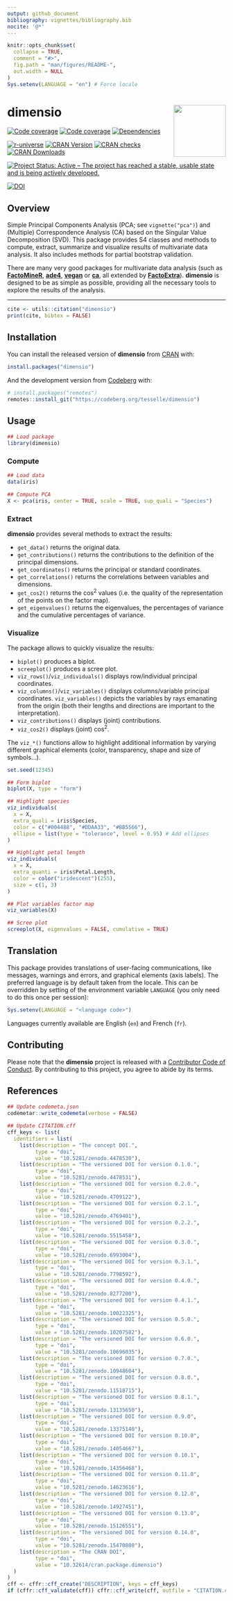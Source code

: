 ```yaml
---
output: github_document
bibliography: vignettes/bibliography.bib
nocite: '@*'
---
```


<!-- README.md is generated from README.Rmd. Please edit that file -->

```r
knitr::opts_chunk$set(
  collapse = TRUE,
  comment = "#>",
  fig.path = "man/figures/README-",
  out.width = NULL
)
Sys.setenv(LANGUAGE = "en") # Force locale
```

# dimensio <img width=120px src="man/figures/logo.png" align="right" />

<!-- badges: start -->
[![Code coverage](https://packages.tesselle.org/dimensio/coverage/badge.svg)](https://packages.tesselle.org/dimensio/coverage/){.pkgdown-devel}
[![Code coverage](https://packages.tesselle.org/dimensio/coverage/badge.svg)](https://packages.tesselle.org/dimensio/coverage/){.pkgdown-devel}
[![Dependencies](https://tinyverse.netlify.app/badge/dimensio)](https://cran.r-project.org/package=dimensio){.pkgdown-devel}

[![r-universe](https://tesselle.r-universe.dev/badges/dimensio)](https://tesselle.r-universe.dev/dimensio){.pkgdown-devel}
[![CRAN Version](https://www.r-pkg.org/badges/version/dimensio)](https://cran.r-project.org/package=dimensio){.pkgdown-release}
[![CRAN checks](https://badges.cranchecks.info/worst/dimensio.svg)](https://cran.r-project.org/web/checks/check_results_dimensio.html){.pkgdown-release}
[![CRAN Downloads](https://cranlogs.r-pkg.org/badges/dimensio)](https://cran.r-project.org/package=dimensio){.pkgdown-release}

[![Project Status: Active – The project has reached a stable, usable state and is being actively developed.](https://www.repostatus.org/badges/latest/active.svg)](https://www.repostatus.org/#active)

[![DOI](https://zenodo.org/badge/DOI/10.5281/zenodo.4478530.svg)](https://doi.org/10.5281/zenodo.4478530)
<!-- badges: end -->

## Overview

Simple Principal Components Analysis (PCA; see `vignette("pca")`) and (Multiple) Correspondence Analysis (CA) based on the Singular Value Decomposition (SVD). This package provides S4 classes and methods to compute, extract, summarize and visualize results of multivariate data analysis. It also includes methods for partial bootstrap validation.

There are many very good packages for multivariate data analysis (such as [**FactoMineR**](http://factominer.free.fr/), [**ade4**](https://pbil.univ-lyon1.fr/ade4/), [**vegan**](https://rpubs.com/brouwern/veganpca) or [**ca**](https://cran.r-project.org/package=ca), all extended by [**FactoExtra**](https://rpkgs.datanovia.com/factoextra/)). **dimensio** is designed to be as simple as possible, providing all the necessary tools to explore the results of the analysis.

---

```r
cite <- utils::citation("dimensio")
print(cite, bibtex = FALSE)
```

## Installation

You can install the released version of **dimensio** from [CRAN](https://CRAN.R-project.org) with:

```r
install.packages("dimensio")
```

And the development version from [Codeberg](https://codeberg.org/) with:

```r
# install.packages("remotes")
remotes::install_git("https://codeberg.org/tesselle/dimensio")
```

## Usage

```r
## Load package
library(dimensio)
```

### Compute

```r
## Load data
data(iris)

## Compute PCA
X <- pca(iris, center = TRUE, scale = TRUE, sup_quali = "Species")
```

### Extract

**dimensio** provides several methods to extract the results: 

* `get_data()` returns the original data.
* `get_contributions()` returns the contributions to the definition of the principal dimensions.
* `get_coordinates()` returns the principal or standard coordinates.
* `get_correlations()` returns the correlations between variables and dimensions.
* `get_cos2()` returns the cos^2^ values (i.e. the quality of the representation of the points on the factor map).
* `get_eigenvalues()` returns the eigenvalues, the percentages of variance and the cumulative percentages of variance.

### Visualize

The package allows to quickly visualize the results:

* `biplot()` produces a biplot.
* `screeplot()` produces a scree plot.
* `viz_rows()`/`viz_individuals()` displays row/individual principal coordinates.
* `viz_columns()`/`viz_variables()` displays columns/variable principal coordinates. `viz_variables()` depicts the variables by rays emanating from the origin (both their lengths and directions are important to the interpretation).
* `viz_contributions()` displays (joint) contributions. 
* `viz_cos2()` displays (joint) cos^2^.

The `viz_*()` functions allow to highlight additional information by varying different graphical elements (color, transparency, shape and size of symbols...).

```r
set.seed(12345)
```

```r
## Form biplot
biplot(X, type = "form")
```

```r
## Highlight species
viz_individuals(
  x = X, 
  extra_quali = iris$Species,
  color = c("#004488", "#DDAA33", "#BB5566"),
  ellipse = list(type = "tolerance", level = 0.95) # Add ellipses
)

## Highlight petal length
viz_individuals(
  x = X,
  extra_quanti = iris$Petal.Length,
  color = color("iridescent")(255), 
  size = c(1, 3)
)
```

```r
## Plot variables factor map
viz_variables(X)

## Scree plot
screeplot(X, eigenvalues = FALSE, cumulative = TRUE)
```

## Translation

This package provides translations of user-facing communications, like messages, warnings and errors, and graphical elements (axis labels). The preferred language is by default taken from the locale. This can be overridden by setting of the environment variable `LANGUAGE` (you only need to do this once per session):

``` r
Sys.setenv(LANGUAGE = "<language code>")
```

Languages currently available are English (`en`) and French (`fr`).

## Contributing

Please note that the **dimensio** project is released with a [Contributor Code of Conduct](https://www.tesselle.org/conduct.html). By contributing to this project, you agree to abide by its terms.

## References

```r
## Update codemeta.json
codemetar::write_codemeta(verbose = FALSE)

## Update CITATION.cff
cff_keys <- list(
  identifiers = list(
    list(description = "The concept DOI.",
         type = "doi",
         value = "10.5281/zenodo.4478530"),
    list(description = "The versioned DOI for version 0.1.0.",
         type = "doi",
         value = "10.5281/zenodo.4478531"),
    list(description = "The versioned DOI for version 0.2.0.",
         type = "doi",
         value = "10.5281/zenodo.4709122"),
    list(description = "The versioned DOI for version 0.2.1.",
         type = "doi",
         value = "10.5281/zenodo.4769401"),
    list(description = "The versioned DOI for version 0.2.2.",
         type = "doi",
         value = "10.5281/zenodo.5515458"),
    list(description = "The versioned DOI for version 0.3.0.",
         type = "doi",
         value = "10.5281/zenodo.6993004"),
    list(description = "The versioned DOI for version 0.3.1.",
         type = "doi",
         value = "10.5281/zenodo.7798592"),
    list(description = "The versioned DOI for version 0.4.0.",
         type = "doi",
         value = "10.5281/zenodo.8277200"),
    list(description = "The versioned DOI for version 0.4.1.",
         type = "doi",
         value = "10.5281/zenodo.10022325"),
    list(description = "The versioned DOI for version 0.5.0.",
         type = "doi",
         value = "10.5281/zenodo.10207582"),
    list(description = "The versioned DOI for version 0.6.0.",
         type = "doi",
         value = "10.5281/zenodo.10696035"),
    list(description = "The versioned DOI for version 0.7.0.",
         type = "doi",
         value = "10.5281/zenodo.10948604"),
    list(description = "The versioned DOI for version 0.8.0.",
         type = "doi",
         value = "10.5281/zenodo.11518715"),
    list(description = "The versioned DOI for version 0.8.1.",
         type = "doi",
         value = "10.5281/zenodo.13135650"),
    list(description = "The versioned DOI for version 0.9.0",
         type = "doi",
         value = "10.5281/zenodo.13375140"),
    list(description = "The versioned DOI for version 0.10.0",
         type = "doi",
         value = "10.5281/zenodo.14054667"),
    list(description = "The versioned DOI for version 0.10.1",
         type = "doi",
         value = "10.5281/zenodo.14356468"),
    list(description = "The versioned DOI for version 0.11.0",
         type = "doi",
         value = "10.5281/zenodo.14623616"),
    list(description = "The versioned DOI for version 0.12.0",
         type = "doi",
         value = "10.5281/zenodo.14927451"),
    list(description = "The versioned DOI for version 0.13.0",
         type = "doi",
         value = "10.5281/zenodo.15126551"),
    list(description = "The versioned DOI for version 0.14.0",
         type = "doi",
         value = "10.5281/zenodo.15470800"),
    list(description = "The CRAN DOI",
         type = "doi",
         value = "10.32614/cran.package.dimensio")
  )
)
cff <- cffr::cff_create("DESCRIPTION", keys = cff_keys)
if (cffr::cff_validate(cff)) cffr::cff_write(cff, outfile = "CITATION.cff")
```
